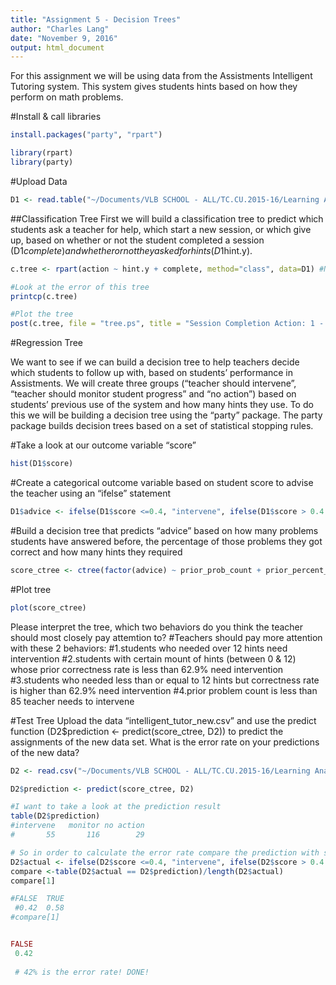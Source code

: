 ```yaml
---
title: "Assignment 5 - Decision Trees"
author: "Charles Lang"
date: "November 9, 2016"
output: html_document
---
```

For this assignment we will be using data from the Assistments Intelligent Tutoring system. This system gives students hints based on how they perform on math problems. 

#Install & call libraries
```r
install.packages("party", "rpart")

library(rpart)
library(party)
```

#Upload Data
```r
D1 <- read.table("~/Documents/VLB SCHOOL - ALL/TC.CU.2015-16/Learning Analytics FALL2016/Projects/assignment5/intelligent_tutor.csv", sep = ",", header = TRUE)
```

##Classification Tree
First we will build a classification tree to predict which students ask a teacher for help, which start a new session, or which give up, based on whether or not the student completed a session (D1$complete) and whether or not they asked for hints (D1$hint.y). 
```r

c.tree <- rpart(action ~ hint.y + complete, method="class", data=D1) #Notice the standard R notion for a formula X ~ Y

#Look at the error of this tree
printcp(c.tree)

#Plot the tree
post(c.tree, file = "tree.ps", title = "Session Completion Action: 1 - Ask teacher, 2 - Start new session, 3 - Give up")

```
#Regression Tree

We want to see if we can build a decision tree to help teachers decide which students to follow up with, based on students' performance in Assistments. We will create three groups ("teacher should intervene", "teacher should monitor student progress" and "no action") based on students' previous use of the system and how many hints they use. To do this we will be building a decision tree using the "party" package. The party package builds decision trees based on a set of statistical stopping rules.

#Take a look at our outcome variable "score"
```r
hist(D1$score)
```

#Create a categorical outcome variable based on student score to advise the teacher using an "ifelse" statement
```r
D1$advice <- ifelse(D1$score <=0.4, "intervene", ifelse(D1$score > 0.4 & D1$score <=0.8, "monitor", "no action"))
```

#Build a decision tree that predicts "advice" based on how many problems students have answered before, the percentage of those problems they got correct and how many hints they required
```r
score_ctree <- ctree(factor(advice) ~ prior_prob_count + prior_percent_correct + hints, D1)
```

#Plot tree
```r
plot(score_ctree)
```

Please interpret the tree, which two behaviors do you think the teacher should most closely pay attemtion to?
#Teachers should pay more attention with these 2 behaviors:
#1.students who needed over 12 hints need intervention
#2.students with certain mount of hints (between 0 & 12) whose prior correctness rate is less than 62.9% need intervention
#3.students who needed less than or equal to 12 hints but correctness rate is higher than 62.9% need intervention
#4.prior problem count is less than 85 teacher needs to intervene


#Test Tree
Upload the data "intelligent_tutor_new.csv" and use the predict function (D2$prediction <- predict(score_ctree, D2)) to predict the assignments of the new data set. What is the error rate on your predictions of the new data? 

```r
D2 <- read.csv("~/Documents/VLB SCHOOL - ALL/TC.CU.2015-16/Learning Analytics FALL2016/Projects/assignment5/intelligent_tutor_new.csv")
```


```r
D2$prediction <- predict(score_ctree, D2)

#I want to take a look at the prediction result
table(D2$prediction)
#intervene   monitor no action 
#       55       116        29 

# So in order to calculate the error rate compare the prediction with students' scores
D2$actual <- ifelse(D2$score <=0.4, "intervene", ifelse(D2$score > 0.4 & D2$score <=0.8, "monitor", "no action"))
compare <-table(D2$actual == D2$prediction)/length(D2$actual)
compare[1]

#FALSE  TRUE 
 #0.42  0.58 
#compare[1]


FALSE 
 0.42 
 
 # 42% is the error rate! DONE!
 
```




